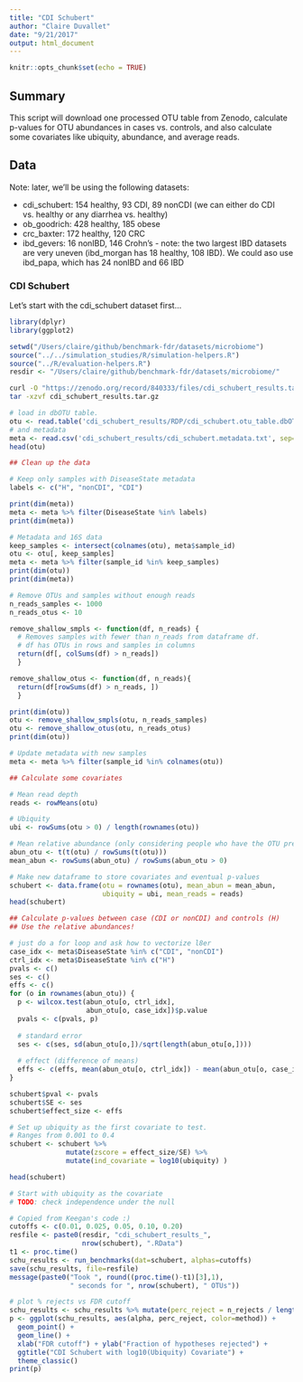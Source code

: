 ```yaml
---
title: "CDI Schubert"
author: "Claire Duvallet"
date: "9/21/2017"
output: html_document
---
```


```r
knitr::opts_chunk$set(echo = TRUE)
```

## Summary

This script will download one processed OTU table from Zenodo, calculate p-values for
OTU abundances in cases vs. controls, and also calculate some covariates like ubiquity,
abundance, and average reads.

## Data

Note: later, we'll be using the following datasets:

- cdi_schubert: 154 healthy, 93 CDI, 89 nonCDI (we can either do CDI vs. healthy or any diarrhea vs. healthy)
- ob_goodrich: 428 healthy, 185 obese
- crc_baxter: 172 healthy, 120 CRC
- ibd_gevers: 16 nonIBD, 146 Crohn's
      - note: the two largest IBD datasets are very uneven (ibd_morgan has 18 healthy, 108 IBD). We could 
  aso use ibd_papa, which has 24 nonIBD and 66 IBD

### CDI Schubert

Let's start with the cdi_schubert dataset first...

```r
library(dplyr)
library(ggplot2)

setwd("/Users/claire/github/benchmark-fdr/datasets/microbiome")
source("../../simulation_studies/R/simulation-helpers.R")
source("../R/evaluation-helpers.R")
resdir <- "/Users/claire/github/benchmark-fdr/datasets/microbiome/"
```

```bash
curl -O "https://zenodo.org/record/840333/files/cdi_schubert_results.tar.gz"
tar -xzvf cdi_schubert_results.tar.gz
```

```r
# load in dbOTU table.
otu <- read.table('cdi_schubert_results/RDP/cdi_schubert.otu_table.dbOTU.rdp_assigned')
# and metadata
meta <- read.csv('cdi_schubert_results/cdi_schubert.metadata.txt', sep='\t')
head(otu)
```

```r
## Clean up the data

# Keep only samples with DiseaseState metadata
labels <- c("H", "nonCDI", "CDI")

print(dim(meta))
meta <- meta %>% filter(DiseaseState %in% labels)
print(dim(meta))

# Metadata and 16S data
keep_samples <- intersect(colnames(otu), meta$sample_id)
otu <- otu[, keep_samples]
meta <- meta %>% filter(sample_id %in% keep_samples)
print(dim(otu))
print(dim(meta))

# Remove OTUs and samples without enough reads
n_reads_samples <- 1000
n_reads_otus <- 10

remove_shallow_smpls <- function(df, n_reads) {
  # Removes samples with fewer than n_reads from dataframe df.
  # df has OTUs in rows and samples in columns
  return(df[, colSums(df) > n_reads])
  }

remove_shallow_otus <- function(df, n_reads){
  return(df[rowSums(df) > n_reads, ])
  }

print(dim(otu))
otu <- remove_shallow_smpls(otu, n_reads_samples)
otu <- remove_shallow_otus(otu, n_reads_otus)
print(dim(otu))

# Update metadata with new samples
meta <- meta %>% filter(sample_id %in% colnames(otu))

```  

```r
## Calculate some covariates

# Mean read depth
reads <- rowMeans(otu)

# Ubiquity
ubi <- rowSums(otu > 0) / length(rownames(otu))

# Mean relative abundance (only considering people who have the OTU present)
abun_otu <- t(t(otu) / rowSums(t(otu)))
mean_abun <- rowSums(abun_otu) / rowSums(abun_otu > 0)

# Make new dataframe to store covariates and eventual p-values
schubert <- data.frame(otu = rownames(otu), mean_abun = mean_abun,
                       ubiquity = ubi, mean_reads = reads)
head(schubert)
```

```r
## Calculate p-values between case (CDI or nonCDI) and controls (H)
## Use the relative abundances!

# just do a for loop and ask how to vectorize l8er
case_idx <- meta$DiseaseState %in% c("CDI", "nonCDI")
ctrl_idx <- meta$DiseaseState %in% c("H")
pvals <- c()
ses <- c()
effs <- c()
for (o in rownames(abun_otu)) {
  p <- wilcox.test(abun_otu[o, ctrl_idx], 
                   abun_otu[o, case_idx])$p.value
  pvals <- c(pvals, p)
  
  # standard error
  ses <- c(ses, sd(abun_otu[o,])/sqrt(length(abun_otu[o,])))
  
  # effect (difference of means)
  effs <- c(effs, mean(abun_otu[o, ctrl_idx]) - mean(abun_otu[o, case_idx]))
}
```

```r
schubert$pval <- pvals
schubert$SE <- ses
schubert$effect_size <- effs

# Set up ubiquity as the first covariate to test.
# Ranges from 0.001 to 0.4
schubert <- schubert %>% 
              mutate(zscore = effect_size/SE) %>%
              mutate(ind_covariate = log10(ubiquity) )
```

```r
head(schubert)
```

```r
# Start with ubiquity as the covariate
# TODO: check independence under the null

# Copied from Keegan's code :)
cutoffs <- c(0.01, 0.025, 0.05, 0.10, 0.20)
resfile <- paste0(resdir, "cdi_schubert_results_",
                  nrow(schubert), ".RData")
t1 <- proc.time()
schu_results <- run_benchmarks(dat=schubert, alphas=cutoffs)
save(schu_results, file=resfile)
message(paste0("Took ", round((proc.time()-t1)[3],1),
               " seconds for ", nrow(schubert), " OTUs"))
```

```r
# plot % rejects vs FDR cutoff
schu_results <- schu_results %>% mutate(perc_reject = n_rejects / length(rownames(abun_otu)))
p <- ggplot(schu_results, aes(alpha, perc_reject, color=method)) +
  geom_point() +
  geom_line() +
  xlab("FDR cutoff") + ylab("Fraction of hypotheses rejected") +
  ggtitle("CDI Schubert with log10(Ubiquity) Covariate") +
  theme_classic()
print(p)


```